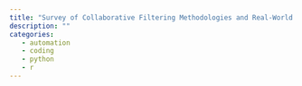 ```yaml
---
title: "Survey of Collaborative Filtering Methodologies and Real-World Applications"
description: ""
categories: 
   - automation
   - coding
   - python
   - r
---
```


